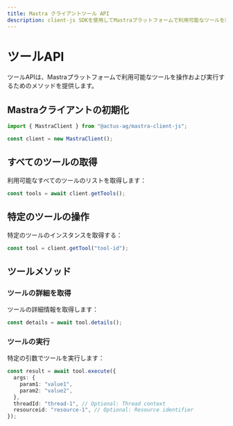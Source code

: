 ```yaml
---
title: Mastra クライアントツール API
description: client-js SDKを使用してMastraプラットフォームで利用可能なツールを操作および実行する方法を学びます。
---
```


# ツールAPI

ツールAPIは、Mastraプラットフォームで利用可能なツールを操作および実行するためのメソッドを提供します。

## Mastraクライアントの初期化

```typescript
import { MastraClient } from "@actus-ag/mastra-client-js";

const client = new MastraClient();
```

## すべてのツールの取得

利用可能なすべてのツールのリストを取得します：

```typescript
const tools = await client.getTools();
```

## 特定のツールの操作

特定のツールのインスタンスを取得する：

```typescript
const tool = client.getTool("tool-id");
```

## ツールメソッド

### ツールの詳細を取得

ツールの詳細情報を取得します：

```typescript
const details = await tool.details();
```

### ツールの実行

特定の引数でツールを実行します：

```typescript
const result = await tool.execute({
  args: {
    param1: "value1",
    param2: "value2",
  },
  threadId: "thread-1", // Optional: Thread context
  resourceid: "resource-1", // Optional: Resource identifier
});
```
